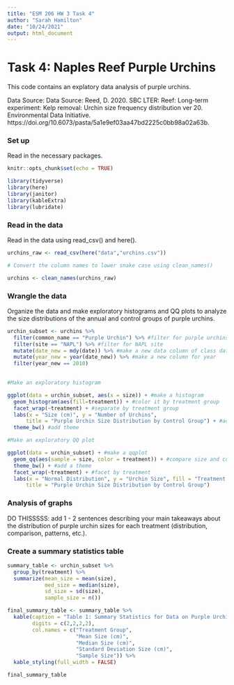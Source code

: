 ```yaml
---
title: "ESM 206 HW 3 Task 4"
author: "Sarah Hamilton"
date: "10/24/2021"
output: html_document
---
```


# Task 4: Naples Reef Purple Urchins

This code contains an explatory data analysis of purple urchins.

Data Source: Data Source: Reed, D. 2020. SBC LTER: Reef: Long-term experiment: Kelp removal: Urchin size frequency distribution ver 20. Environmental Data Initiative. https://doi.org/10.6073/pasta/5a1e9ef03aa47bd2225c0bb98a02a63b. 

### Set up

Read in the necessary packages. 

```r
knitr::opts_chunk$set(echo = TRUE)

library(tidyverse)
library(here)
library(janitor)
library(kableExtra)
library(lubridate)

```

### Read in the data

Read in the data using read_csv() and here().

```r
urchins_raw <- read_csv(here("data","urchins.csv"))

# Convert the column names to lower snake case using clean_names()

urchins <- clean_names(urchins_raw)
```


### Wrangle the data

Organize the data and make exploratory histograms and QQ plots to analyze the 
size distributions of the annual and control groups of purple urchins. 

```r
urchin_subset <- urchins %>% 
  filter(common_name == "Purple Urchin") %>% #filter for purple urchins
  filter(site == "NAPL") %>% #filter for NAPL site
  mutate(date_new = mdy(date)) %>% #make a new data column of class date
  mutate(year_new = year(date_new)) %>% #make a new column for year
  filter(year_new == 2010)
  
```

```r
#Make an exploratory histogram

ggplot(data = urchin_subset, aes(x = size)) + #make a histogram
  geom_histogram(aes(fill=treatment)) + #color it by treatment group
  facet_wrap(~treatment) + #separate by treatment group
  labs(x = "Size (cm)", y = "Number of Urchins", 
      title = "Purple Urchin Size Distribution by Control Group") + #add labels
  theme_bw() #add theme
```


```r
#Make an exploratory QQ plot 

ggplot(data = urchin_subset) + #make a qqplot 
  geom_qq(aes(sample = size, color = treatment)) + #compare size and color by treatment
  theme_bw() + #add a theme
  facet_wrap(~treatment) + #facet by treatment
  labs(x = "Normal Distribution", y = "Urchin Size", fill = "Treatment Group",
      title = "Purple Urchin Size Distribution by Control Group") 

```

### Analysis of graphs

DO THISSSSS: add 1 - 2 sentences describing your main takeaways about the distribution of purple urchin sizes for each treatment (distribution, comparison, patterns, etc.). 

### Create a summary statistics table

```r
summary_table <- urchin_subset %>%
  group_by(treatment) %>%
  summarize(mean_size = mean(size),
            med_size = median(size),
            sd_size = sd(size),
            sample_size = n())

final_summary_table <- summary_table %>%
  kable(caption = "Table 1: Summary Statistics for Data on Purple Urchins, separated by Treatment Group",
        digits = c(2,2,2,2),
        col.names = c("Treatment Group",
                      "Mean Size (cm)",
                      "Median Size (cm)",
                      "Standard Deviation Size (cm)",
                      "Sample Size")) %>%
  kable_styling(full_width = FALSE)

final_summary_table
```



